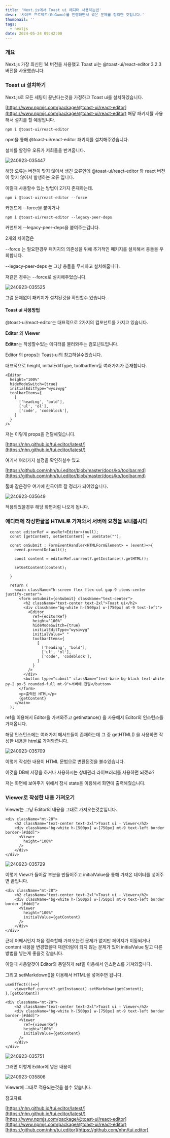 ```yaml
---
title: 'Next.js에서 Toast ui 에디터 사용하는법'
desc: '사이드 프로젝트(GuGumo)를 진행하면서 겪은 문제를 정리한 것입니다.'
thumbnail: ''
tags:
  - nextjs
date: 2024-05-24 09:42:00
---
```


### 개요

Next.js 가장 최신인 14 버전을 사용했고 Toast ui는 @toast-ui/react-editor 3.2.3 버전을 사용했습니다.

### Toast ui 설치하기

Next.js로 모든 세팅이 끝난다는것을 가정하고 Toast ui를 설치하겠습니다.

[https://www.npmjs.com/package/@toast-ui/react-editor](https://www.npmjs.com/package/@toast-ui/react-editor)
해당 패키지를 사용해서 설치를 할 예정입니다.

`npm i @toast-ui/react-editor`

npm을 통해 @toast-ui/react-editor 패키지를 설치해주었습니다.

설치를 할경우 오류가 저희들을 반겨줍니다.

![240923-035447](/posts/next-toast-ui/240923-035447.png)

해당 오류는 버전이 맞지 않아서 생긴 오류인데 @toast-ui/react-editor 와 react 버전이 맞지 않아서 발생하는 오류 입니다.

이럴때 사용할수 있는 방법이 2가지 존재하는데.

`npm i @toast-ui/react-editor --force`

커맨드에 --force을 붙이거나

`npm i @toast-ui/react-editor --legacy-peer-deps`

커맨드에 --legacy-peer-deps을 붙여주는겁니다.

2개의 차이점은

\--force 는 필요한경우 패키지의 의존성을 위해 추가적인 패키지를 설치해서 충돌을 우회합니다.

\--legacy-peer-deps 는 그냥 충돌을 무시하고 설치해줍니다.

저같은 경우는 --force로 설치해주었습니다.

![240923-035525](/posts/next-toast-ui/240923-035525.png)

그럼 문제없이 패키지가 설치된것을 확인할수 있습니다.

#### Toast ui 사용방법

@toast-ui/react-editor는 대표적으로 2가지의 컴포넌트를 가지고 있습니다.

**Editor** 와 **Viewer**

**Editor**는 작성할수있는 에디터를 불러와주는 컴포넌트입니다.

Editor 의 props는 Toast-ui의 참고하실수있습니다.

대표적으로 height, initialEditType, toolbarItem등 여러가지가 존재합니다.

```tsx
<Editor
  height="100%"
  hideModeSwitch={true}
  initialEditType="wysiwyg"
  toolbarItems={
    [
      ['heading', 'bold'],
      ['ul', 'ol'],
      ['code', 'codeblock'],
    ]
  }
/>
```

저는 이렇게 props을 전달해줬습니다.

[https://nhn.github.io/tui.editor/latest/](https://nhn.github.io/tui.editor/latest/)

여기서 여러가지 설정을 확인하실수 있고

[https://github.com/nhn/tui.editor/blob/master/docs/ko/toolbar.md](https://github.com/nhn/tui.editor/blob/master/docs/ko/toolbar.md)

툴바 같은경우 여기에 한국어로 잘 정리가 되어있습니다.

![240923-035649](/posts/next-toast-ui/240923-035649.png)

적용되었을경우 해당 화면처럼 나오게 됩니다.

### 에디터에 작성한글을 HTML로 가져와서 서버에 요청을 보내봅시다

```tsx
  const editorRef = useRef<Editor>(null);
  const [getContent, setGetContent] = useState("");

  const onSubmit : FormEventHandler<HTMLFormElement> = (event)=>{
    event.preventDefault();

    const content = editorRef.current?.getInstance().getHTML();

    setGetContent(content);

  }

  return (
    <main className="h-screen flex flex-col gap-9 items-center justify-center">
      <form onSubmit={onSubmit} className="text-center">
        <h2 className="text-center text-2xl">Toast ui</h2>
        <div className="bg-white h-[500px] w-[750px] mt-9 text-left">
          <Editor
            ref={editorRef}
            height="100%"
            hideModeSwitch={true}
            initialEditType="wysiwyg"
            initialValue=" "
            toolbarItems={
              [
                ['heading', 'bold'],
                ['ul', 'ol'],
                ['code', 'codeblock'],
              ]
            }
          />
        </div>
        <button type="submit" className="text-base bg-black text-white py-2 px-5 rounded-full mt-9">서버에 전달</button>
      </form>
      <p>출력된 HTML</p>
      {getContent}
    </main>
  );
```

ref을 이용해서 Editor을 가져와주고 getInstance() 을 사용해서 Editor의 인스턴스를 가져옵니다.

해당 인스턴스에는 여러가지 메서드들이 존재하는데 그 중 getHTML() 을 사용하면 작성한 내용을 html로 가져와줍니다.

![240923-035709](/posts/next-toast-ui/240923-035709.png)

이렇게 작성한 내용이 HTML 문법으로 변환된것을 볼수있습니다.

이것을 DB에 저장을 하거나 사용하시는 상태관리 라이브러리를 사용하면 되겠죠?

저는 화면에 보여주기 위해서 잠시 state을 이용해서 화면에 출력해줬습니다.

### Viewer로 작성한 내용 가져오기

Viewer는 그냥 Editor의 내용을 그대로 가져오는것뿐입니다.

```tsx
<div className="mt-28">
    <h2 className="text-center text-2xl">Toast ui - Viewer</h2>
    <div className="bg-white h-[500px] w-[750px] mt-9 text-left border border-[#ddd]">
      <Viewer
        height="100%"
      />
    </div>
</div>
```

![240923-035729](/posts/next-toast-ui/240923-035729.png)

이렇게 View가 들어갈 부분을 만들어주고 initialValue을 통해 가져온 데이터를 넣어주면 끝입니다.

```tsx
<div className="mt-28">
    <h2 className="text-center text-2xl">Toast ui - Viewer</h2>
    <div className="bg-white h-[500px] w-[750px] mt-9 text-left border border-[#ddd]">
      <Viewer
        height="100%"
        initialValue={getContent}
      />
    </div>
</div>
```

근데 어째서인지 처음 접속할때 가져오는건 문제가 없지만 페이지가 이동되거나 content 내용을 변경했을때 재랜더링이 되지 않는 문제가 있어 initialValue 말고 다른 방법을 넣는게 좋을것 같습니다.

이럴때 사용할것이 Editor와 동일하게 ref을 이용해서 인스턴스를 가져와줍니다.

그리고 setMarkdown()을 이용해서 HTML을 넣어주면 됩니다.

```tsx
useEffect(()=>{
    viewerRef.current?.getInstance().setMarkdown(getContent);
},[getContent])

<div className="mt-28">
    <h2 className="text-center text-2xl">Toast ui - Viewer</h2>
    <div className="bg-white h-[500px] w-[750px] mt-9 text-left border border-[#ddd]">
      <Viewer
        ref={viewerRef}
        height="100%"
        initialValue={getContent}
      />
    </div>
</div>
```

![240923-035751](/posts/next-toast-ui/240923-035751.png)

그러면 이렇게 Editor에 넣은 내용이

![240923-035806](/posts/next-toast-ui/240923-035806.png)

Viewer에 그대로 적용되는것을 볼수 있습니다.

참고자료

[https://nhn.github.io/tui.editor/latest/](https://nhn.github.io/tui.editor/latest/)
[https://www.npmjs.com/package/@toast-ui/react-editor](https://www.npmjs.com/package/@toast-ui/react-editor)
[https://github.com/nhn/tui.editor](https://github.com/nhn/tui.editor)
